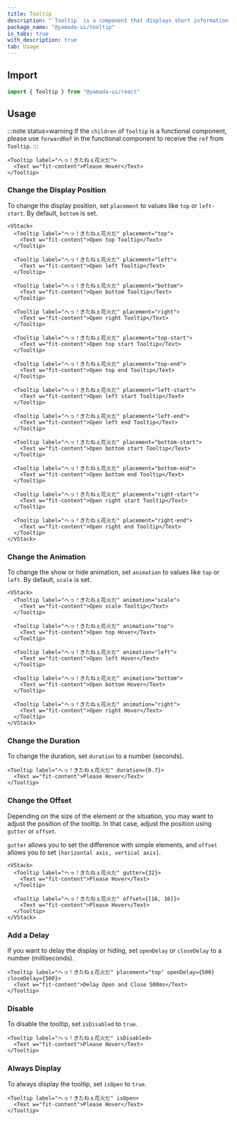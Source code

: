 ```yaml
---
title: Tooltip
description: "`Tooltip` is a component that displays short information, such as supplementary details for an element."
package_name: "@yamada-ui/tooltip"
is_tabs: true
with_description: true
tab: Usage
---
```


## Import

```ts
import { Tooltip } from "@yamada-ui/react"
```

## Usage

:::note status=warning
If the `children` of `Tooltip` is a functional component, please use `forwardRef` in the functional component to receive the `ref` from `Tooltip`.
:::

```tsx
<Tooltip label="へっ！きたねぇ花火だ">
  <Text w="fit-content">Please Hover</Text>
</Tooltip>
```

### Change the Display Position

To change the display position, set `placement` to values like `top` or `left-start`. By default, `bottom` is set.

```tsx
<VStack>
  <Tooltip label="へっ！きたねぇ花火だ" placement="top">
    <Text w="fit-content">Open top Tooltip</Text>
  </Tooltip>

  <Tooltip label="へっ！きたねぇ花火だ" placement="left">
    <Text w="fit-content">Open left Tooltip</Text>
  </Tooltip>

  <Tooltip label="へっ！きたねぇ花火だ" placement="bottom">
    <Text w="fit-content">Open bottom Tooltip</Text>
  </Tooltip>

  <Tooltip label="へっ！きたねぇ花火だ" placement="right">
    <Text w="fit-content">Open right Tooltip</Text>
  </Tooltip>

  <Tooltip label="へっ！きたねぇ花火だ" placement="top-start">
    <Text w="fit-content">Open top start Tooltip</Text>
  </Tooltip>

  <Tooltip label="へっ！きたねぇ花火だ" placement="top-end">
    <Text w="fit-content">Open top end Tooltip</Text>
  </Tooltip>

  <Tooltip label="へっ！きたねぇ花火だ" placement="left-start">
    <Text w="fit-content">Open left start Tooltip</Text>
  </Tooltip>

  <Tooltip label="へっ！きたねぇ花火だ" placement="left-end">
    <Text w="fit-content">Open left end Tooltip</Text>
  </Tooltip>

  <Tooltip label="へっ！きたねぇ花火だ" placement="bottom-start">
    <Text w="fit-content">Open bottom start Tooltip</Text>
  </Tooltip>

  <Tooltip label="へっ！きたねぇ花火だ" placement="bottom-end">
    <Text w="fit-content">Open bottom end Tooltip</Text>
  </Tooltip>

  <Tooltip label="へっ！きたねぇ花火だ" placement="right-start">
    <Text w="fit-content">Open right start Tooltip</Text>
  </Tooltip>

  <Tooltip label="へっ！きたねぇ花火だ" placement="right-end">
    <Text w="fit-content">Open right end Tooltip</Text>
  </Tooltip>
</VStack>
```

### Change the Animation

To change the show or hide animation, set `animation` to values like `top` or `left`. By default, `scale` is set.

```tsx
<VStack>
  <Tooltip label="へっ！きたねぇ花火だ" animation="scale">
    <Text w="fit-content">Open scale Tooltip</Text>
  </Tooltip>

  <Tooltip label="へっ！きたねぇ花火だ" animation="top">
    <Text w="fit-content">Open top Hover</Text>
  </Tooltip>

  <Tooltip label="へっ！きたねぇ花火だ" animation="left">
    <Text w="fit-content">Open left Hover</Text>
  </Tooltip>

  <Tooltip label="へっ！きたねぇ花火だ" animation="bottom">
    <Text w="fit-content">Open bottom Hover</Text>
  </Tooltip>

  <Tooltip label="へっ！きたねぇ花火だ" animation="right">
    <Text w="fit-content">Open right Hover</Text>
  </Tooltip>
</VStack>
```

### Change the Duration

To change the duration, set `duration` to a number (seconds).

```tsx
<Tooltip label="へっ！きたねぇ花火だ" duration={0.7}>
  <Text w="fit-content">Please Hover</Text>
</Tooltip>
```

### Change the Offset

Depending on the size of the element or the situation, you may want to adjust the position of the tooltip. In that case, adjust the position using `gutter` or `offset`.

`gutter` allows you to set the difference with simple elements, and `offset` allows you to set `[horizontal axis, vertical axis]`.

```tsx
<VStack>
  <Tooltip label="へっ！きたねぇ花火だ" gutter={32}>
    <Text w="fit-content">Please Hover</Text>
  </Tooltip>

  <Tooltip label="へっ！きたねぇ花火だ" offset={[16, 16]}>
    <Text w="fit-content">Please Hover</Text>
  </Tooltip>
</VStack>
```

### Add a Delay

If you want to delay the display or hiding, set `openDelay` or `closeDelay` to a number (milliseconds).

```tsx
<Tooltip label="へっ！きたねぇ花火だ" placement="top" openDelay={500} closeDelay={500}>
  <Text w="fit-content">Delay Open and Close 500ms</Text>
</Tooltip>
```

### Disable

To disable the tooltip, set `isDisabled` to `true`.

```tsx
<Tooltip label="へっ！きたねぇ花火だ" isDisabled>
  <Text w="fit-content">Please Hover</Text>
</Tooltip>
```

### Always Display

To always display the tooltip, set `isOpen` to `true`.

```tsx
<Tooltip label="へっ！きたねぇ花火だ" isOpen>
  <Text w="fit-content">Please Hover</Text>
</Tooltip>
```
